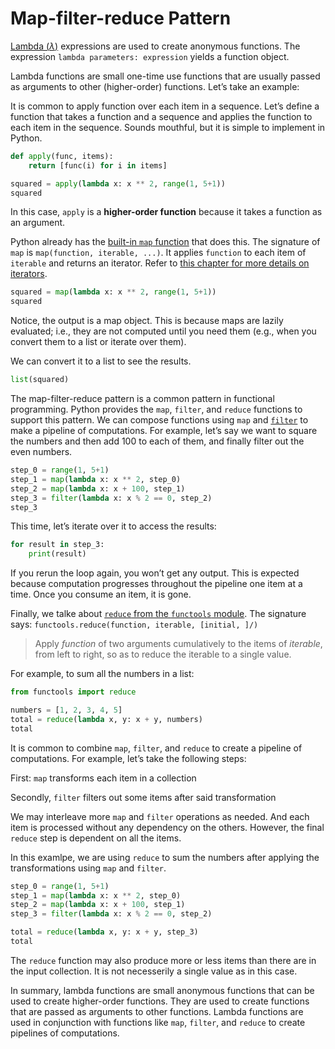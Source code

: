 # Map-filter-reduce Pattern

[Lambda ($\lambda$)](https://docs.python.org/3/tutorial/controlflow.html#lambda-expressions) expressions are used to create anonymous functions. The expression `lambda parameters: expression` yields a function object.

Lambda functions are small one-time use functions that are usually passed as arguments to other (higher-order) functions. Let's take an example:

It is common to apply function over each item in a sequence. Let's define a function that takes a function and a sequence and applies the function to each item in the sequence. Sounds mouthful, but it is simple to implement in Python.

```python
def apply(func, items):
    return [func(i) for i in items]

squared = apply(lambda x: x ** 2, range(1, 5+1))
squared
```

In this case, `apply` is a **higher-order function** because it takes a function as an argument.

Python already has the [built-in `map` function](https://docs.python.org/3/library/functions.html#map) that does this. The signature of `map` is `map(function, iterable, ...)`. It applies `function` to each item of `iterable` and returns an iterator. Refer to [this chapter for more details on iterators](xx_iterator.qmd).

```python
squared = map(lambda x: x ** 2, range(1, 5+1))
squared
```

Notice, the output is a map object. This is because maps are lazily evaluated; i.e., they are not computed until you need them (e.g., when you convert them to a list or iterate over them).

We can convert it to a list to see the results.

```python
list(squared)
```

The map-filter-reduce pattern is a common pattern in functional programming. Python provides the `map`, `filter`, and `reduce` functions to support this pattern. We can compose functions using `map` and [`filter`](https://docs.python.org/3/library/functions.html#filter) to make a pipeline of computations. For example, let's say we want to square the numbers and then add 100 to each of them, and finally filter out the even numbers.

```python
step_0 = range(1, 5+1)
step_1 = map(lambda x: x ** 2, step_0)
step_2 = map(lambda x: x + 100, step_1)
step_3 = filter(lambda x: x % 2 == 0, step_2)
step_3
```

This time, let's iterate over it to access the results:

```python
for result in step_3:
    print(result)
```

If you rerun the loop again, you won't get any output. This is expected because computation progresses throughout the pipeline one item at a time. Once you consume an item, it is gone.

Finally, we talke about [`reduce` from the `functools` module](https://docs.python.org/3/library/functools.html#functools.reduce). 
The signature says: `functools.reduce(function, iterable, [initial, ]/)`

> Apply *function* of two arguments cumulatively to the items of *iterable*, from left to right, so as to reduce the iterable to a single value.

For example, to sum all the numbers in a list:

```python
from functools import reduce

numbers = [1, 2, 3, 4, 5]
total = reduce(lambda x, y: x + y, numbers)
total
```

It is common to combine `map`, `filter`, and `reduce` to create a pipeline of computations. For example, let's take the following steps:

First: `map` transforms each item in a collection

Secondly, `filter` filters out some items after said transformation

We may interleave more `map` and `filter` operations as needed. And each item is processed without any dependency on the others. However, the final `reduce` step is dependent on all the items.

In this examlpe, we are using `reduce` to sum the numbers after applying the transformations using `map` and `filter`.

```python
step_0 = range(1, 5+1)
step_1 = map(lambda x: x ** 2, step_0)
step_2 = map(lambda x: x + 100, step_1)
step_3 = filter(lambda x: x % 2 == 0, step_2)

total = reduce(lambda x, y: x + y, step_3)
total
```

The `reduce` function may also produce more or less items than there are in the input collection. It is not necesserily a single value as in this case.

In summary, lambda functions are small anonymous functions that can be used to create higher-order functions. They are used to create functions that are passed as arguments to other functions. Lambda functions are used in conjunction with functions like `map`, `filter`, and `reduce` to create pipelines of computations.